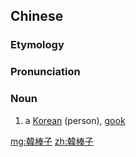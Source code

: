 {{also|韩棒子}}
==Chinese==
{{zh-forms|s=韩棒子|type=12}}

===Etymology===
{{rfe|lang=zh}}

===Pronunciation===
{{zh-pron
|m=Hánbàngzi
|cat=n
}}

===Noun===
{{zh-noun}}

# {{lb|zh|pejorative|_|slang}} a [[Korean]] (person), [[gook]]

[[mg:韓棒子]]
[[zh:韓棒子]]